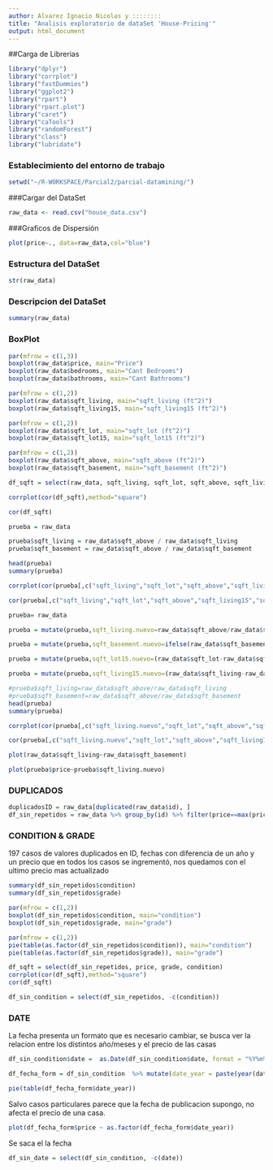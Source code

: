 ```yaml
---
author: Alvarez Ignacio Nicolas y ::::::::
title: "Analisis exploratorio de dataSet 'House-Pricing'"
output: html_document
---
```



##Carga de Librerias
```r
library("dplyr")
library("corrplot")
library("fastDummies")
library("ggplot2")
library("rpart")
library("rpart.plot")
library("caret")
library("caTools")
library("randomForest")
library("class")
library("lubridate")
```
### Establecimiento del entorno de trabajo
```r
setwd("~/R-WORKSPACE/Parcial2/parcial-datamining/")
```

###Cargar del DataSet
```r

raw_data <- read.csv("house_data.csv")
```

###Graficos de Dispersión
```r

plot(price~., data=raw_data,col="blue")
```

### Estructura del DataSet
```r
str(raw_data)
```

### Descripcion del DataSet
```r
summary(raw_data)
```

### BoxPlot

```r
par(mfrow = c(1,3))
boxplot(raw_data$price, main="Price")
boxplot(raw_data$bedrooms, main="Cant Bedrooms")
boxplot(raw_data$bathrooms, main="Cant Bathrooms")
```

```r
par(mfrow = c(1,2))
boxplot(raw_data$sqft_living, main="sqft_living (ft^2)")
boxplot(raw_data$sqft_living15, main="sqft_living15 (ft^2)")
```

```r
par(mfrow = c(1,2))
boxplot(raw_data$sqft_lot, main="sqft_lot (ft^2)")
boxplot(raw_data$sqft_lot15, main="sqft_lot15 (ft^2)")
```

```r
par(mfrow = c(1,2))
boxplot(raw_data$sqft_above, main="sqft_above (ft^2)")
boxplot(raw_data$sqft_basement, main="sqft_basement (ft^2)")
```


```r
df_sqft = select(raw_data, sqft_living, sqft_lot, sqft_above, sqft_living15, sqft_lot15, sqft_basement)

corrplot(cor(df_sqft),method="square")

cor(df_sqft)

```


```r

prueba = raw_data

prueba$sqft_living = raw_data$sqft_above / raw_data$sqft_living
prueba$sqft_basement = raw_data$sqft_above / raw_data$sqft_basement

head(prueba)
summary(prueba)

corrplot(cor(prueba[,c("sqft_living","sqft_lot","sqft_above","sqft_living15","sqft_lot15","sqft_basement")]),method="square")

cor(prueba[,c("sqft_living","sqft_lot","sqft_above","sqft_living15","sqft_lot15","sqft_basement")])

```

```r

prueba= raw_data

prueba = mutate(prueba,sqft_living.nuevo=raw_data$sqft_above/raw_data$sqft_living)

prueba = mutate(prueba,sqft_basement.nuevo=ifelse(raw_data$sqft_basement>0,raw_data$sqft_above/raw_data$sqft_basement,0))

prueba = mutate(prueba,sqft_lot15.nuevo=(raw_data$sqft_lot-raw_data$sqft_lot15)/raw_data$sqft_lot)

prueba = mutate(prueba,sqft_living15.nuevo=(raw_data$sqft_living-raw_data$sqft_living15)/raw_data$sqft_living)

#prueba$sqft_living=raw_data$sqft_above/raw_data$sqft_living
#prueba$sqft_basement=raw_data$sqft_above/raw_data$sqft_basement
head(prueba)
summary(prueba)

corrplot(cor(prueba[,c("sqft_living.nuevo","sqft_lot","sqft_above","sqft_living15.nuevo","sqft_lot15.nuevo","sqft_basement.nuevo")]),method="square")

cor(prueba[,c("sqft_living.nuevo","sqft_lot","sqft_above","sqft_living15.nuevo","sqft_lot15.nuevo","sqft_basement.nuevo")])

plot(raw_data$sqft_living~raw_data$sqft_basement)

```

```r
plot(prueba$price~prueba$sqft_living.nuevo)
```

### DUPLICADOS

```r
duplicadosID = raw_data[duplicated(raw_data$id), ]
df_sin_repetidos = raw_data %>% group_by(id) %>% filter(price==max(price))

```

### CONDITION & GRADE
197 casos de valores duplicados en ID, fechas con diferencia de un año y un precio que en todos los casos se ingrementó, nos quedamos con el ultimo precio mas actualizado
```r
summary(df_sin_repetidos$condition)
summary(df_sin_repetidos$grade)
```

```r
par(mfrow = c(1,2))
boxplot(df_sin_repetidos$condition, main="condition")
boxplot(df_sin_repetidos$grade, main="grade")
```
```r
par(mfrow = c(1,2))
pie(table(as.factor(df_sin_repetidos$condition)), main="condition")
pie(table(as.factor(df_sin_repetidos$grade)), main="grade")
```

```r

df_sqft = select(df_sin_repetidos, price, grade, condition)
corrplot(cor(df_sqft),method="square")
cor(df_sqft)

```

```r
df_sin_condition = select(df_sin_repetidos, -c(condition))
```

### DATE

La fecha presenta un formato que es necesario cambiar, se busca ver la relacion entre los distintos año/meses y el precio de las casas

```r
df_sin_condition$date =  as.Date(df_sin_condition$date, format = "%Y%m%dT000000")

df_fecha_form = df_sin_condition  %>% mutate(date_year = paste(year(date), month(date), sep="/"))
```

```r
pie(table(df_fecha_form$date_year))
```

Salvo casos particulares parece que la fecha de publicacion supongo, no afecta el precio de una casa.
```r
plot(df_fecha_form$price ~ as.factor(df_fecha_form$date_year))
```

Se saca el la fecha

```r
df_sin_date = select(df_sin_condition, -c(date))
```



